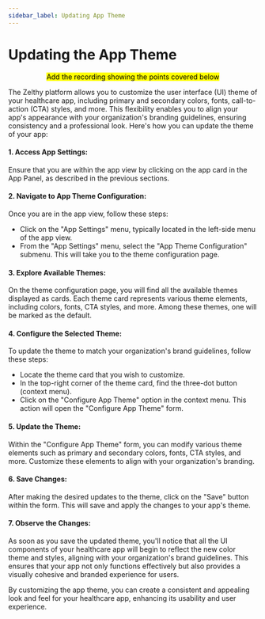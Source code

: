 ```yaml
---
sidebar_label: Updating App Theme
---
```


# Updating the App Theme

<center><mark>Add the recording showing the points covered below</mark></center>


The Zelthy platform allows you to customize the user interface (UI) theme of your healthcare app, including primary and secondary colors, fonts, call-to-action (CTA) styles, and more. This flexibility enables you to align your app's appearance with your organization's branding guidelines, ensuring consistency and a professional look. Here's how you can update the theme of your app:

#### 1. Access App Settings:

Ensure that you are within the app view by clicking on the app card in the App Panel, as described in the previous sections.

#### 2. Navigate to App Theme Configuration:

Once you are in the app view, follow these steps:

- Click on the "App Settings" menu, typically located in the left-side menu of the app view.
- From the "App Settings" menu, select the "App Theme Configuration" submenu. This will take you to the theme configuration page.

#### 3. Explore Available Themes:

On the theme configuration page, you will find all the available themes displayed as cards. Each theme card represents various theme elements, including colors, fonts, CTA styles, and more. Among these themes, one will be marked as the default.

#### 4. Configure the Selected Theme:

To update the theme to match your organization's brand guidelines, follow these steps:

- Locate the theme card that you wish to customize.
- In the top-right corner of the theme card, find the three-dot button (context menu).
- Click on the "Configure App Theme" option in the context menu. This action will open the "Configure App Theme" form.

#### 5. Update the Theme:

Within the "Configure App Theme" form, you can modify various theme elements such as primary and secondary colors, fonts, CTA styles, and more. Customize these elements to align with your organization's branding.

#### 6. Save Changes:

After making the desired updates to the theme, click on the "Save" button within the form. This will save and apply the changes to your app's theme.

#### 7. Observe the Changes:

As soon as you save the updated theme, you'll notice that all the UI components of your healthcare app will begin to reflect the new color theme and styles, aligning with your organization's brand guidelines. This ensures that your app not only functions effectively but also provides a visually cohesive and branded experience for users.

By customizing the app theme, you can create a consistent and appealing look and feel for your healthcare app, enhancing its usability and user experience.